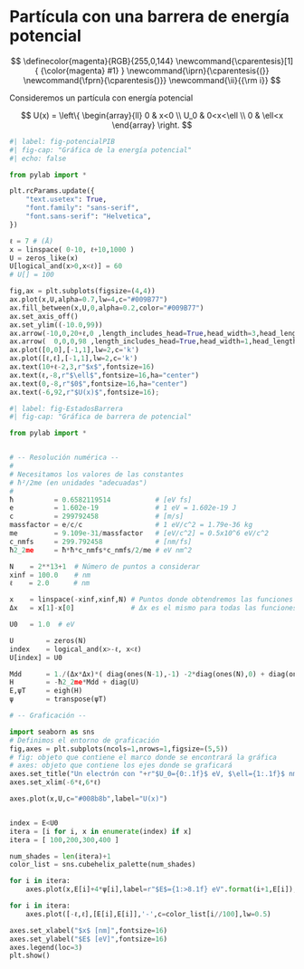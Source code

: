 # Partícula con una barrera de energía potencial

$$
\definecolor{magenta}{RGB}{255,0,144}
\newcommand{\cparentesis}[1]{ {\color{magenta} #1} }
\newcommand{\iprn}{\cparentesis{(}}
\newcommand{\fprn}{\cparentesis{)}}
\newcommand{\ii}{{\rm i}}
$$

Consideremos un partícula con energía potencial


$$
U(x) = \left\{ \begin{array}{ll}
0 & x<0 \\
U_0   & 0<x<\ell \\
0 & \ell<x 
\end{array}
\right.
$$


```python
#| label: fig-potencialPIB
#| fig-cap: "Gráfica de la energía potencial" 
#| echo: false

from pylab import *

plt.rcParams.update({
    "text.usetex": True,
    "font.family": "sans-serif",
    "font.sans-serif": "Helvetica",
})

ℓ = 7 # (Å)
x = linspace( 0-10, ℓ+10,1000 )
U = zeros_like(x)
U[logical_and(x>0,x<ℓ)] = 60
# U[] = 100

fig,ax = plt.subplots(figsize=(4,4))
ax.plot(x,U,alpha=0.7,lw=4,c="#009B77")
ax.fill_between(x,U,0,alpha=0.2,color="#009B77")
ax.set_axis_off()
ax.set_ylim((-10.0,99))
ax.arrow(-10,0,20+ℓ,0 ,length_includes_head=True,head_width=3,head_length=1,color='k' )
ax.arrow(  0,0,0,98 ,length_includes_head=True,head_width=1,head_length=3,color='k' )
ax.plot([0,0],[-1,1],lw=2,c='k')
ax.plot([ℓ,ℓ],[-1,1],lw=2,c='k')
ax.text(10+ℓ-2,3,r"$x$",fontsize=16)
ax.text(ℓ,-8,r"$\ell$",fontsize=16,ha="center")
ax.text(0,-8,r"$0$",fontsize=16,ha="center")
ax.text(-6,92,r"$U(x)$",fontsize=16);

```


```python
#| label: fig-EstadosBarrera
#| fig-cap: "Gráfica de barrera de potencial" 

from pylab import *


# -- Resolución numérica --
#
# Necesitamos los valores de las constantes
# ħ²/2me (en unidades "adecuadas")
#
ħ          = 0.6582119514           # [eV fs]
e          = 1.602e-19              # 1 eV = 1.602e-19 J
c          = 299792458              # [m/s]
massfactor = e/c/c                  # 1 eV/c^2 = 1.79e-36 kg
me         = 9.109e-31/massfactor   # [eV/c^2] = 0.5x10^6 eV/c^2
c_nmfs     = 299.792458             # [nm/fs]
ħ2_2me     = ħ*ħ*c_nmfs*c_nmfs/2/me # eV nm^2

N    = 2**13+1  # Número de puntos a considerar
xinf = 100.0    # nm
ℓ    = 2.0      # nm

x    = linspace(-xinf,xinf,N) # Puntos donde obtendremos las funciones
Δx   = x[1]-x[0]              # Δx es el mismo para todas las funciones

U0   = 1.0  # eV

U        = zeros(N)
index    = logical_and(x>-ℓ, x<ℓ)
U[index] = U0

Mdd      = 1./(Δx*Δx)*( diag(ones(N-1),-1) -2*diag(ones(N),0) + diag(ones(N-1),1))
H        = -ħ2_2me*Mdd + diag(U)
E,ψT     = eigh(H)
ψ        = transpose(ψT)

# -- Graficación --

import seaborn as sns
# Definimos el entorno de graficación
fig,axes = plt.subplots(ncols=1,nrows=1,figsize=(5,5))
# fig: objeto que contiene el marco donde se encontrará la gráfica
# axes: objeto que contiene los ejes donde se graficará
axes.set_title("Un electrón con "+r"$U_0={0:.1f}$ eV, $\ell={1:.1f}$ nm".format(U0,ℓ))
axes.set_xlim(-6*ℓ,6*ℓ)

axes.plot(x,U,c="#008b8b",label="U(x)")


index = E<U0
itera = [i for i, x in enumerate(index) if x]
itera = [ 100,200,300,400 ]

num_shades = len(itera)+1
color_list = sns.cubehelix_palette(num_shades)

for i in itera:
    axes.plot(x,E[i]+4*ψ[i],label=r"$E$={1:>8.1f} eV".format(i+1,E[i]),c=color_list[i//100])

for i in itera:
    axes.plot([-ℓ,ℓ],[E[i],E[i]],'-',c=color_list[i//100],lw=0.5)

axes.set_xlabel("$x$ [nm]",fontsize=16)
axes.set_ylabel("$E$ [eV]",fontsize=16)
axes.legend(loc=3)
plt.show()

```